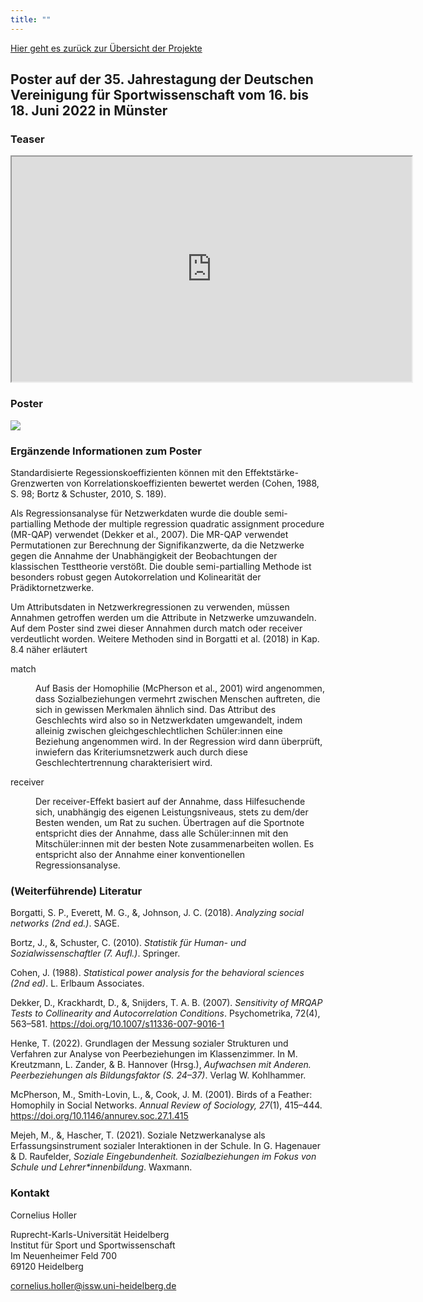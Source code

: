 ```yaml
---
title: ""
---
```


[Hier geht es zurück zur Übersicht der Projekte](projects.qmd)

## Poster auf der 35. Jahrestagung der Deutschen Vereinigung für Sportwissenschaft vom 16. bis 18. Juni 2022 in Münster

### Teaser

```{=html}
<center>

    <iframe width="640" height="360" src="https://www.youtube.com/embed/0O6jDKPDuVI"></iframe>

</center>
```
### Poster

![](Attachments/Documents/Holler_DVS_2022_Poster.jpg){fig-align="center"}

### **Ergänzende Informationen zum Poster**

Standardisierte Regessionskoeffizienten können mit den Effektstärke-Grenzwerten von Korrelationskoeffizienten bewertet werden (Cohen, 1988, S. 98; Bortz & Schuster, 2010, S. 189).

Als Regressionsanalyse für Netzwerkdaten wurde die double semi-partialling Methode der multiple regression quadratic assignment procedure (MR-QAP) verwendet (Dekker et al., 2007). Die MR-QAP verwendet Permutationen zur Berechnung der Signifikanzwerte, da die Netzwerke gegen die Annahme der Unabhängigkeit der Beobachtungen der klassischen Testtheorie verstößt. Die double semi-partialling Methode ist besonders robust gegen Autokorrelation und Kolinearität der Prädiktornetzwerke.

Um Attributsdaten in Netzwerkregressionen zu verwenden, müssen Annahmen getroffen werden um die Attribute in Netzwerke umzuwandeln. Auf dem Poster sind zwei dieser Annahmen durch match oder receiver verdeutlicht worden. Weitere Methoden sind in Borgatti et al. (2018) in Kap. 8.4 näher erläutert

match

:   Auf Basis der Homophilie (McPherson et al., 2001) wird angenommen, dass Sozialbeziehungen vermehrt zwischen Menschen auftreten, die sich in gewissen Merkmalen ähnlich sind. Das Attribut des Geschlechts wird also so in Netzwerkdaten umgewandelt, indem alleinig zwischen gleichgeschlechtlichen Schüler:innen eine Beziehung angenommen wird. In der Regression wird dann überprüft, inwiefern das Kriteriumsnetzwerk auch durch diese Geschlechtertrennung charakterisiert wird.

receiver

:   Der receiver-Effekt basiert auf der Annahme, dass Hilfesuchende sich, unabhängig des eigenen Leistungsniveaus, stets zu dem/der Besten wenden, um Rat zu suchen. Übertragen auf die Sportnote entspricht dies der Annahme, dass alle Schüler:innen mit den Mitschüler:innen mit der besten Note zusammenarbeiten wollen. Es entspricht also der Annahme einer konventionellen Regressionsanalyse.

### **(Weiterführende) Literatur**

Borgatti, S. P., Everett, M. G., &, Johnson, J. C. (2018). *Analyzing social networks* *(2nd ed.)*. SAGE.

Bortz, J., &, Schuster, C. (2010). *Statistik für Human- und Sozialwissenschaftler (7. Aufl.)*. Springer.

Cohen, J. (1988). *Statistical power analysis for the behavioral sciences (2nd ed)*. L. Erlbaum Associates.

Dekker, D., Krackhardt, D., &, Snijders, T. A. B. (2007). *Sensitivity of MRQAP Tests to Collinearity and Autocorrelation Conditions*. Psychometrika, 72(4), 563--581. <https://doi.org/10.1007/s11336-007-9016-1>

Henke, T. (2022). Grundlagen der Messung sozialer Strukturen und Verfahren zur Analyse von Peerbeziehungen im Klassenzimmer. In M. Kreutzmann, L. Zander, & B. Hannover (Hrsg.), *Aufwachsen mit Anderen. Peerbeziehungen als Bildungsfaktor (S. 24--37)*. Verlag W. Kohlhammer.

McPherson, M., Smith-Lovin, L., &, Cook, J. M. (2001). Birds of a Feather: Homophily in Social Networks. *Annual Review of Sociology, 27*(1), 415--444. <https://doi.org/10.1146/annurev.soc.27.1.415>

Mejeh, M., &, Hascher, T. (2021). Soziale Netzwerkanalyse als Erfassungsinstrument sozialer Interaktionen in der Schule. In G. Hagenauer & D. Raufelder, *Soziale Eingebundenheit. Sozialbeziehungen im Fokus von Schule und Lehrer\*innenbildung*. Waxmann.

### **Kontakt**

Cornelius Holler

Ruprecht-Karls-Universität Heidelberg\
Institut für Sport und Sportwissenschaft\
Im Neuenheimer Feld 700\
69120 Heidelberg

[cornelius.holler\@issw.uni-heidelberg.de](mailto:cornelius.holler@issw.uni-heidelberg.de)
